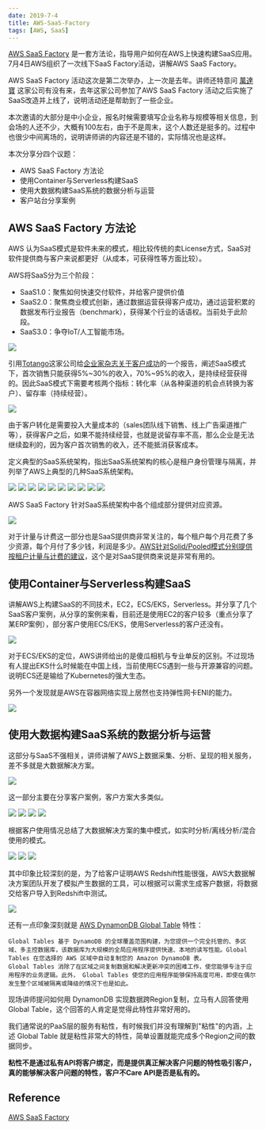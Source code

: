```yaml
---
date: 2019-7-4
title: AWS-SaaS-Factory
tags: [AWS, SaaS]
---
```


[AWS SaaS Factory](https://aws.amazon.com/cn/partners/saas-factory/) 是一套方法论，指导用户如何在AWS上快速构建SaaS应用。7月4日AWS组织了一次线下SaaS Factory活动，讲解AWS SaaS Factory。

AWS SaaS Factory 活动这次是第二次举办，上一次是去年。讲师还特意问 [萬達寶](https://www.multiable.com/TC/home.htm) 这家公司有没有来，去年这家公司参加了AWS SaaS Factory 活动之后实施了SaaS改造并上线了，说明活动还是帮助到了一些企业。

本次邀请的大部分是中小企业，报名时候需要填写企业名称与规模等相关信息，到会场的人还不少，大概有100左右，由于不是周末，这个人数还是挺多的。过程中也很少中间离场的，说明讲师讲的内容还是不错的，实际情况也是这样。

本次分享分四个议题：

- AWS SaaS Factory 方法论
- 使用Container与Serverless构建SaaS
- 使用大数据构建SaaS系统的数据分析与运营
- 客户站台分享案例

## AWS SaaS Factory 方法论

AWS 认为SaaS模式是软件未来的模式，相比较传统的卖License方式，SaaS对软件提供商与客户来说都更好（从成本，可获得性等方面比较）。

AWS将SaaS分为三个阶段：

- SaaS1.0：聚焦如何快速交付软件，并给客户提供价值
- SaaS2.0：聚焦商业模式创新，通过数据运营获得客户成功，通过运营积累的数据发布行业报告（benchmark），获得某个行业的话语权。当前处于此阶段。
- SaaS3.0：争夺IoT/人工智能市场。

![](/images/20190704-01.jpg)

引用[Totango](https://www.totango.com/)这家公司给[企业家杂志关于客户成功](https://www.forentrepreneurs.com/customer-success/)的一个报告，阐述SaaS模式下，首次销售只能获得5%~30%的收入，70%~95%的收入，是持续经营获得的。因此SaaS模式下需要考核两个指标：转化率（从各种渠道的机会点转换为客户）、留存率（持续经营）。

![](https://dskok-wpengine.netdna-ssl.com/wp-content/uploads/2013/11/image_thumb.png)

由于客户转化是需要投入大量成本的（sales团队线下销售、线上广告渠道推广等），获得客户之后，如果不能持续经营，也就是说留存率不高，那么企业是无法继续盈利的，因为客户首次销售的收入，还不能抵消获客成本。

定义典型的SaaS系统架构，指出SaaS系统架构的核心是租户身份管理与隔离，并列举了AWS上典型的几种SaaS系统架构。

![](/images/20190704-02.jpg)
![](/images/20190704-03.jpg)
![](/images/20190704-04.jpg)
![](/images/20190704-05.jpg)
![](/images/20190704-06.jpg)
![](/images/20190704-07.jpg)
![](/images/20190704-08.jpg)
![](/images/20190704-09.jpg)
![](/images/20190704-10.jpg)
![](/images/20190704-11.jpg)

AWS SaaS Factory 针对SaaS系统架构中各个组成部分提供对应资源。

![](/images/20190704-12.jpg)

对于计量与计费这一部分也是SaaS提供商非常关注的，每个租户每个月花费了多少资源，每个月付了多少钱，利润是多少。[AWS针对Solid/Pooled模式分别提供按租户计量与计费的建议](https://aws.amazon.com/cn/blogs/apn/calculating-tenant-costs-in-saas-environments/)，这个是对SaaS提供商来说是非常有用的。

## 使用Container与Serverless构建SaaS

讲解AWS上构建SaaS的不同技术，EC2，ECS/EKS，Serverless。并分享了几个SaaS客户案例，从分享的案例来看，目前还是使用EC2的客户较多（重点分享了某ERP案例），部分客户使用ECS/EKS，使用Serverless的客户还没有。

![](/images/20190704-14.jpg)

对于ECS/EKS的定位，AWS讲师给出的是傻瓜相机与专业单反的区别。不过现场有人提出EKS什么时候能在中国上线，当前使用ECS遇到一些与开源兼容的问题。说明ECS还是输给了Kubernetes的强大生态。

另外一个发现就是AWS在容器网络实现上居然也支持弹性网卡ENI的能力。

![](/images/20190704-13.jpg)

## 使用大数据构建SaaS系统的数据分析与运营

这部分与SaaS不强相关，讲师讲解了AWS上数据采集、分析、呈现的相关服务，差不多就是大数据解决方案。

![](/images/20190704-15.jpg)

这一部分主要在分享客户案例，客户方案大多类似。

![](/images/20190704-16.jpg)
![](/images/20190704-17.jpg)
![](/images/20190704-18.jpg)
![](/images/20190704-19.jpg)

根据客户使用情况总结了大数据解决方案的集中模式，如实时分析/离线分析/混合使用的模式。

![](/images/20190704-20.jpg)
![](/images/20190704-21.jpg)
![](/images/20190704-22.jpg)

其中印象比较深刻的是，为了给客户证明AWS Redshift性能很强，AWS大数据解决方案团队开发了模拟产生数据的工具，可以根据可以需求生成客户数据，将数据交给客户导入到Redshift中测试。

![](/images/20190704-23.jpg)

还有一点印象深刻就是 [AWS DynamonDB Global Table](https://aws.amazon.com/cn/dynamodb/global-tables/) 特性：

```
Global Tables 基于 DynamoDB 的全球覆盖范围构建，为您提供一个完全托管的、多区域、多主控数据库，该数据库为大规模的全局应用程序提供快速、本地的读写性能。Global Tables 在您选择的 AWS 区域中自动复制您的 Amazon DynamoDB 表。
Global Tables 消除了在区域之间复制数据和解决更新冲突的困难工作，使您能够专注于应用程序的业务逻辑。此外， Global Tables 使您的应用程序能够保持高度可用，即使在偶尔发生整个区域被隔离或降级的情况下也是如此。
```

现场讲师提问如何用 DynamonDB 实现数据跨Region复制，立马有人回答使用Global Table，这个回答的人肯定是觉得此特性非常好用的。

我们通常说的PaaS层的服务有粘性，有时候我们并没有理解到"粘性"的内涵，上述 Global Table 就是粘性非常大的特性，简单设置就能完成多个Region之间的数据同步。

**粘性不是通过私有API将客户绑定，而是提供真正解决客户问题的特性吸引客户，真的能够解决客户问题的特性，客户不Care API是否是私有的。**

## Reference

[AWS SaaS Factory](https://aws.amazon.com/cn/partners/saas-factory/)
